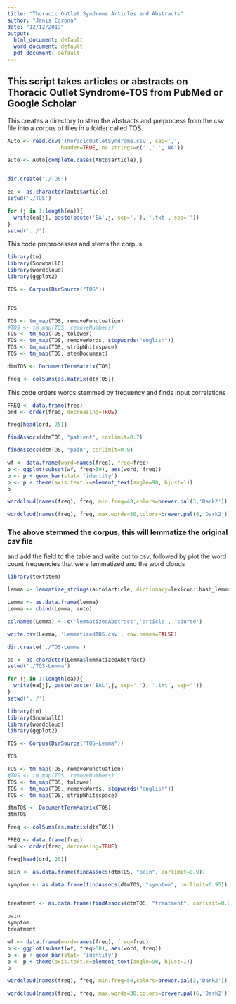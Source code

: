 ---
title: "Thoracic Outlet Syndrome Articles and Abstracts"
author: "Janis Corona"
date: "12/12/2019"
output:
  html_document: default
  word_document: default
  pdf_document: default
---

## This script takes articles or abstracts on Thoracic Outlet Syndrome-TOS from PubMed or Google Scholar


This creates a directory to stem the abstracts and preprocess from the csv file
into a corpus of files in a folder called TOS.
```{r, error=FALSE, message=FALSE, warning=FALSE}
Auto <- read.csv('ThoracicOutletSyndrome.csv', sep=',',
                 header=TRUE, na.strings=c('',' ','NA'))
```

```{r, error=FALSE, message=FALSE, warning=FALSE}
auto <- Auto[complete.cases(Auto$article),]


dir.create('./TOS')

ea <- as.character(auto$article)
setwd('./TOS')

for (j in 1:length(ea)){
  write(ea[j], paste(paste('EA',j, sep='.'), '.txt', sep=''))
}
setwd('../')


```

This code preprocesses and stems the corpus
```{r, error=FALSE, warning=FALSE, message=FALSE}
library(tm)
library(SnowballC)
library(wordcloud)
library(ggplot2)

TOS <- Corpus(DirSource("TOS"))


TOS

TOS <- tm_map(TOS, removePunctuation)
#TOS <- tm_map(TOS, removeNumbers)
TOS <- tm_map(TOS, tolower)
TOS <- tm_map(TOS, removeWords, stopwords("english"))
TOS <- tm_map(TOS, stripWhitespace)
TOS <- tm_map(TOS, stemDocument)

dtmTOS <- DocumentTermMatrix(TOS)

freq <- colSums(as.matrix(dtmTOS))

```

This code orders words stemmed by frequency and finds input correlations
```{r}
FREQ <- data.frame(freq)
ord <- order(freq, decreasing=TRUE)

freq[head(ord, 25)]


```


```{r}
findAssocs(dtmTOS, "patient", corlimit=0.7)

```


```{r}
findAssocs(dtmTOS, "pain", corlimit=0.9)
```


```{r}
wf <- data.frame(word=names(freq), freq=freq)
p <- ggplot(subset(wf, freq>50), aes(word, freq))
p <- p + geom_bar(stat= 'identity') 
p <- p + theme(axis.text.x=element_text(angle=90, hjust=1)) 
p

```


```{r}
wordcloud(names(freq), freq, min.freq=48,colors=brewer.pal(3,'Dark2'))

```


```{r}
wordcloud(names(freq), freq, max.words=30,colors=brewer.pal(6,'Dark2'))

```

### The above stemmed the corpus, this will lemmatize the original csv file
and add the field to the table and write out to csv, followed by plot the 
word count frequencies that were lemmatized and the word clouds

```{r, error=FALSE, message=FALSE, warning=FALSE}
library(textstem)

lemma <- lemmatize_strings(auto$article, dictionary=lexicon::hash_lemmas)

Lemma <- as.data.frame(lemma)
Lemma <- cbind(Lemma, auto)

colnames(Lemma) <- c('lemmatizedAbstract','article', 'source')

write.csv(Lemma, 'LemmatizedTOS.csv', row.names=FALSE)

```

```{r, error=FALSE, message=FALSE, warning=FALSE}
dir.create('./TOS-Lemma')

ea <- as.character(Lemma$lemmatizedAbstract)
setwd('./TOS-Lemma')

for (j in 1:length(ea)){
  write(ea[j], paste(paste('EAL',j, sep='.'), '.txt', sep=''))
}
setwd('../')

```

```{r, error=FALSE, message=FALSE, warning=FALSE}
library(tm)
library(SnowballC)
library(wordcloud)
library(ggplot2)

```



```{r}
TOS <- Corpus(DirSource("TOS-Lemma"))

TOS

TOS <- tm_map(TOS, removePunctuation)
#TOS <- tm_map(TOS, removeNumbers)
TOS <- tm_map(TOS, tolower)
TOS <- tm_map(TOS, removeWords, stopwords("english"))
TOS <- tm_map(TOS, stripWhitespace)

dtmTOS <- DocumentTermMatrix(TOS)
dtmTOS

```

```{r}
freq <- colSums(as.matrix(dtmTOS))

FREQ <- data.frame(freq)
ord <- order(freq, decreasing=TRUE)

freq[head(ord, 25)]

```


```{r}
pain <- as.data.frame(findAssocs(dtmTOS, "pain", corlimit=0.9))

symptom <- as.data.frame(findAssocs(dtmTOS, "symptom", corlimit=0.95))


treatment <- as.data.frame(findAssocs(dtmTOS, "treatment", corlimit=0.61))

pain
symptom
treatment
```

```{r, width=500, height=500}
wf <- data.frame(word=names(freq), freq=freq)
p <- ggplot(subset(wf, freq>50), aes(word, freq))
p <- p + geom_bar(stat= 'identity') 
p <- p + theme(axis.text.x=element_text(angle=90, hjust=1)) 
p

```

```{r}
wordcloud(names(freq), freq, min.freq=50,colors=brewer.pal(3,'Dark2'))

```

```{r}
wordcloud(names(freq), freq, max.words=30,colors=brewer.pal(6,'Dark2'))

```

